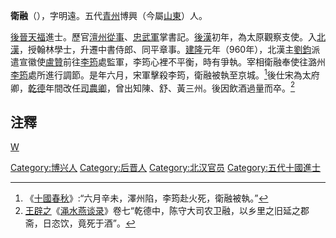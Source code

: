 '''衛融'''（{{bd|?||?|}}），字明遠。五代[[青州|青州]]博興（今屬[[山東|山東]]）人。

[[後晉|後晉]][[天福_(后晋)|天福]]進士。歷官[[澶州|澶州]][[從事|從事]]、[[忠武軍|忠武軍]]掌書記。[[後漢|後漢]]初年，為太原觀察支使。入[[北漢|北漢]]，授翰林學士，升遷中書侍郎、同平章事。[[建隆|建隆]]元年（960年），北漢主[[劉鈞|劉鈞]]派遣宣徽使[[盧贊|盧贊]]前往[[李筠|李筠]]處監軍，李筠心裡不平衡，時有爭執。宰相衛融奉使往潞州[[李筠|李筠]]處所進行調節。是年六月，宋軍擊殺李筠，衛融被執至京城。<ref>《[[十國春秋|十國春秋]]》:“六月辛未，澤州陷，李筠赴火死，衛融被執。”</ref>後仕宋為太府卿，[[乾德_(北宋)|乾德]]年間改任[[司農卿|司農卿]]，曾出知陳、舒、黃三州。後因飲酒過量而卒。<ref>[[王辟之|王辟之]]《[[渑水燕谈录|渑水燕谈录]]》卷七“乾德中，陈守大司农卫融，以乡里之旧延之郡斋，日恣饮，竟死于酒”。</ref>

==注釋==
{{reflist}}
[[category:宋朝官員|W]]
[[Category:博兴人|Category:博兴人]]
[[Category:后晋人|Category:后晋人]]
[[Category:北汉官员|Category:北汉官员]]
[[Category:五代十國進士|Category:五代十國進士]]